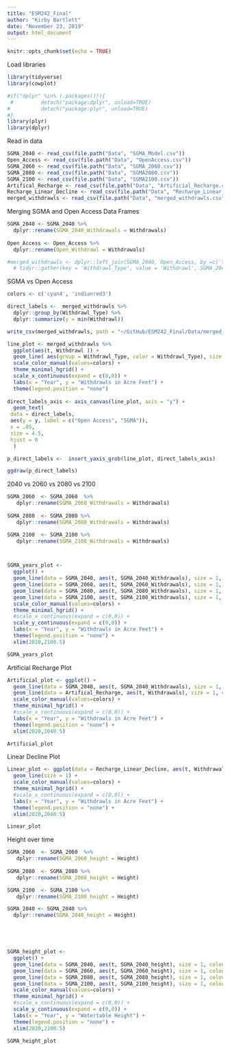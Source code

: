 ```yaml
---
title: "ESM242_Final"
author: "Kirby Bartlett"
date: "November 23, 2019"
output: html_document
---
```


```r
knitr::opts_chunk$set(echo = TRUE)
```

Load libraries 
```r
library(tidyverse)
library(cowplot)

#if("dplyr" %in% (.packages())){
 #         detach("package:dplyr", unload=TRUE) 
#          detach("package:plyr", unload=TRUE) 
#} 
library(plyr)
library(dplyr)
```
Read in data
```r
SGMA_2040 <- read_csv(file.path("Data", "SGMA_Model.csv"))
Open_Access <- read_csv(file.path("Data", "OpenAccess.csv"))
SGMA_2060 <- read_csv(file.path("Data", "SGMA_2060.csv"))
SGMA_2080 <- read_csv(file.path("Data", "SGMA2080.csv"))
SGMA_2100 <- read_csv(file.path("Data", "SGMA2100.csv"))
Artifical_Recharge <- read_csv(file.path("Data", "Artificial_Recharge.csv"))
Recharge_Linear_Decline <- read_csv(file.path("Data", "Recharge_Linear_Decline.csv"))
merged_withdrawls <- read_csv(file.path("Data", "merged_withdrawls.csv"))
```

Merging SGMA and Open Access Data Frames 
```r

SGMA_2040 <- SGMA_2040 %>% 
  dplyr::rename(SGMA_2040_Withdrawals = Withdrawals) 
  
Open_Access <- Open_Access %>% 
  dplyr::rename(Open_Withdrawl = Withdrawals) 

#merged_withdrawls <- dplyr::left_join(SGMA_2040, Open_Access, by =c('t')) %>% 
  # tidyr::gather(key = 'Withdrawl_Type', value = 'Withdrawl', SGMA_2040_Withdrawals, Open_Withdrawl)

```


SGMA vs Open Access
```r
colors <- c('cyan4', 'indianred3')

direct_labels <-  merged_withdrawls %>% 
  dplyr::group_by(Withdrawl_Type) %>%
  dplyr::summarize(y = min(Withdrawl))

write_csv(merged_withdrawls, path = "~/GitHub/ESM242_Final/Data/merged_withdrawls.csv")

line_plot <- merged_withdrawls %>%
  ggplot(aes(t, Withdrawl )) +
  geom_line( aes(group = Withdrawl_Type, color = Withdrawl_Type), size = 1) +
  scale_color_manual(values=colors) +
  theme_minimal_hgrid() +
  scale_x_continuous(expand = c(0,0)) +
  labs(x = "Year", y = "Withdrawls in Acre Feet") +
  theme(legend.position = "none") 
  
direct_labels_axis <- axis_canvas(line_plot, axis = "y") +
  geom_text(
 data = direct_labels,
 aes(y = y, label = c("Open Access", "SGMA")),
 x = .05,
 size = 4.5,
 hjust = 0
  )

p_direct_labels <-  insert_yaxis_grob(line_plot, direct_labels_axis)

ggdraw(p_direct_labels)
```

2040 vs 2060 vs 2080 vs 2100
```r

SGMA_2060  <- SGMA_2060  %>% 
   dplyr::rename(SGMA_2060_Withdrawals = Withdrawals) 
  
SGMA_2080  <- SGMA_2080 %>% 
   dplyr::rename(SGMA_2080_Withdrawals = Withdrawals) 

SGMA_2100  <- SGMA_2100 %>% 
   dplyr::rename(SGMA_2100_Withdrawals = Withdrawals) 



SGMA_years_plot <-
  ggplot() +
  geom_line(data = SGMA_2040, aes(t, SGMA_2040_Withdrawals), size = 1, colour = 'indianred3') +
  geom_line(data = SGMA_2060, aes(t, SGMA_2060_Withdrawals), size = 1, colour = 'cyan4') +
  geom_line(data = SGMA_2080, aes(t, SGMA_2080_Withdrawals), size = 1, colour = "#F1A94E") +
  geom_line(data = SGMA_2100, aes(t, SGMA_2100_Withdrawals), size = 1, colour = "#669900") +
  scale_color_manual(values=colors) +
  theme_minimal_hgrid() +
  #scale_x_continuous(expand = c(0,0)) +
  scale_y_continuous(expand = c(0,0)) +
  labs(x = "Year", y = "Withdrawls in Acre Feet") +
  theme(legend.position = "none") +
  xlim(2020,2100.5)

SGMA_years_plot

```

Artificial Recharge Plot 
```r
Artificial_plot <- ggplot() +
  geom_line(data = SGMA_2040, aes(t, SGMA_2040_Withdrawals), size = 1, colour = 'indianred3') +
  geom_line(data = Artifical_Recharge, aes(t, Withdrawals), size = 1, colour = 'cyan4') +
  scale_color_manual(values=colors) +
  theme_minimal_hgrid() +
  #scale_x_continuous(expand = c(0,0)) +
  labs(x = "Year", y = "Withdrawls in Acre Feet") +
  theme(legend.position = "none") +
  xlim(2020,2040.5)

Artificial_plot
```

Linear Decline Plot 
```r
Linear_plot <- ggplot(data = Recharge_Linear_Decline, aes(t, Withdrawals)) +
  geom_line(size = 1) +
  scale_color_manual(values=colors) +
  theme_minimal_hgrid() +
  #scale_x_continuous(expand = c(0,0)) +
  labs(x = "Year", y = "Withdrawls in Acre Feet") +
  theme(legend.position = "none") +
  xlim(2020,2040.5)

Linear_plot 
```

Height over time 
```r

SGMA_2060  <- SGMA_2060  %>% 
   dplyr::rename(SGMA_2060_height = Height) 
  
SGMA_2080  <- SGMA_2080 %>% 
   dplyr::rename(SGMA_2080_height = Height) 

SGMA_2100  <- SGMA_2100 %>% 
   dplyr::rename(SGMA_2100_height = Height) 

SGMA_2040 <- SGMA_2040 %>% 
  dplyr::rename(SGMA_2040_height = Height) 





SGMA_height_plot <-
  ggplot() +
  geom_line(data = SGMA_2040, aes(t, SGMA_2040_height), size = 1, colour = 'indianred3') +
  geom_line(data = SGMA_2060, aes(t, SGMA_2060_height), size = 1, colour = 'cyan4') +
  geom_line(data = SGMA_2080, aes(t, SGMA_2080_height), size = 1, colour = "#F1A94E") +
  geom_line(data = SGMA_2100, aes(t, SGMA_2100_height), size = 1, colour = "#669900") +
  scale_color_manual(values=colors) +
  theme_minimal_hgrid() +
  #scale_x_continuous(expand = c(0,0)) +
  scale_y_continuous(expand = c(0,0)) +
  labs(x = "Year", y = "Watertable Height") +
  theme(legend.position = "none") +
  xlim(2020,2100.5) 

SGMA_height_plot

```

